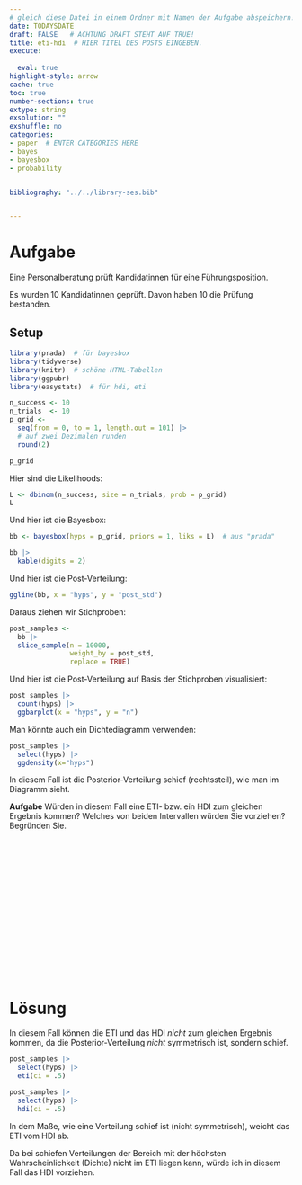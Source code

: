 ```yaml
---
# gleich diese Datei in einem Ordner mit Namen der Aufgabe abspeichern!
date: TODAYSDATE
draft: FALSE   # ACHTUNG DRAFT STEHT AUF TRUE!
title: eti-hdi  # HIER TITEL DES POSTS EINGEBEN.
execute: 
  
  eval: true 
highlight-style: arrow 
cache: true
toc: true
number-sections: true
extype: string
exsolution: ""
exshuffle: no
categories:
- paper  # ENTER CATEGORIES HERE
- bayes
- bayesbox
- probability


bibliography: "../../library-ses.bib"


---
```






# Aufgabe 

Eine Personalberatung prüft Kandidatinnen für eine Führungsposition.

Es wurden 10 Kandidatinnen geprüft. Davon haben 10 die Prüfung bestanden.


## Setup

```r
library(prada)  # für bayesbox
library(tidyverse)
library(knitr)  # schöne HTML-Tabellen
library(ggpubr)
library(easystats)  # für hdi, eti
```



```r
n_success <- 10
n_trials  <- 10
p_grid <- 
  seq(from = 0, to = 1, length.out = 101) |> 
  # auf zwei Dezimalen runden
  round(2)

p_grid
```


Hier sind die Likelihoods:

```r
L <- dbinom(n_success, size = n_trials, prob = p_grid)
L
```

Und hier ist die Bayesbox:


```r
bb <- bayesbox(hyps = p_grid, priors = 1, liks = L)  # aus "prada"

bb |>   
  kable(digits = 2)
```





Und hier ist die Post-Verteilung:


```r
ggline(bb, x = "hyps", y = "post_std") 
```



Daraus ziehen wir Stichproben:


```r
post_samples <-
  bb |> 
  slice_sample(n = 10000,
               weight_by = post_std,
               replace = TRUE)
```


Und hier ist die Post-Verteilung auf Basis der Stichproben visualisiert:

```r
post_samples |> 
  count(hyps) |> 
  ggbarplot(x = "hyps", y = "n")
```


Man könnte auch ein Dichtediagramm verwenden:

```r
post_samples |> 
  select(hyps) |> 
  ggdensity(x="hyps")
```


In diesem Fall ist die Posterior-Verteilung schief (rechtssteil),
wie man im Diagramm sieht.

**Aufgabe** Würden in diesem Fall eine ETI- bzw. ein HDI zum gleichen Ergebnis kommen? Welches von beiden Intervallen würden Sie vorziehen? Begründen Sie.

</br>
</br>
</br>

</br>
</br>
</br>

</br>
</br>
</br>

</br>
</br>
</br>











# Lösung 


In diesem Fall können die ETI und das HDI *nicht* zum gleichen Ergebnis kommen, da die Posterior-Verteilung *nicht* symmetrisch ist, sondern schief.


```r
post_samples |> 
  select(hyps) |> 
  eti(ci = .5)

post_samples |> 
  select(hyps) |> 
  hdi(ci = .5)
```

In dem Maße, wie eine Verteilung schief ist (nicht symmetrisch), 
weicht das ETI vom HDI ab.

Da bei schiefen Verteilungen der Bereich mit der höchsten Wahrscheinlichkeit (Dichte)
nicht im ETI liegen kann, würde ich in diesem Fall das HDI vorziehen.







